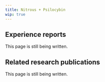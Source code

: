 ---
title: Nitrous + Psilocybin
wip: true
---

## Experience reports

This page is still being written.

## Related research publications

This page is still being written.

